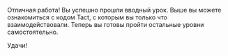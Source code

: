 Отличная работа! Вы успешно прошли вводный урок. Выше вы можете ознакомиться с кодом Tact, с которым вы только что взаимодействовали.
Теперь вы готовы пройти остальные уровни самостоятельно.

Удачи!
